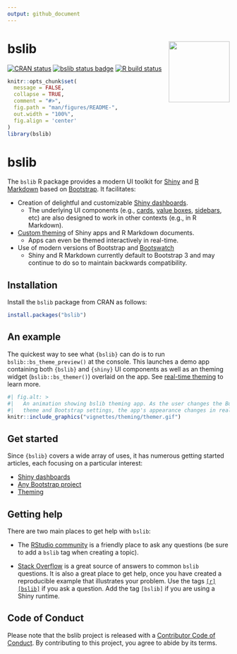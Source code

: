```yaml
---
output: github_document
---
```


# bslib <a href='https://rstudio.github.io/bslib/'><img src='man/figures/logo.png' align="right" height="138" /></a>


<!-- badges: start -->

[![CRAN status](https://www.r-pkg.org/badges/version/bslib)](https://cran.r-project.org/package=bslib)
[![bslib status badge](https://rstudio.r-universe.dev/badges/bslib)](https://rstudio.r-universe.dev/bslib)
[![R build status](https://github.com/rstudio/bslib/actions/workflows/R-CMD-check.yaml/badge.svg)](https://github.com/rstudio/bslib/actions)

<!-- badges: end -->

```r
knitr::opts_chunk$set(
  message = FALSE,
  collapse = TRUE,
  comment = "#>",
  fig.path = "man/figures/README-",
  out.width = "100%",
  fig.align = 'center'
)
library(bslib)
```

# bslib

The `bslib` R package provides a modern UI toolkit for [Shiny](https://shiny.posit.co/) and [R Markdown](https://rmarkdown.rstudio.com/) based on [Bootstrap](https://getbootstrap.com/). It facilitates:

* Creation of delightful and customizable [Shiny dashboards](https://rstudio.github.io/bslib/articles/dashboards.html).
  * The underlying UI components (e.g., [cards](https://rstudio.github.io/bslib/articles/cards.html), [value boxes](https://rstudio.github.io/bslib/articles/value-boxes.html), [sidebars](https://rstudio.github.io/bslib/articles/sidebars.html), etc) are also designed to work in other contexts (e.g., in R Markdown).
* [Custom theming](https://rstudio.github.io/bslib/articles/theming.html) of Shiny apps and R Markdown documents.
  * Apps can even be themed interactively in real-time.
* Use of modern versions of Bootstrap and [Bootswatch](https://bootswatch.com/)
  * Shiny and R Markdown currently default to Bootstrap 3 and may continue to do so to maintain backwards compatibility.

## Installation

Install the `bslib` package from CRAN as follows:

```r
install.packages("bslib")
```

## An example

The quickest way to see what `{bslib}` can do is to run `bslib::bs_theme_preview()` at the console. This launches a demo app containing both `{bslib}` and `{shiny}` UI components as well as an theming widget (`bslib::bs_themer()`) overlaid on the app. See [real-time theming](https://rstudio.github.io/bslib/articles/theming.html#real-time) to learn more.

```r
#| fig.alt: >
#|   An animation showing bslib theming app. As the user changes the Bootswatch
#|   theme and Bootstrap settings, the app's appearance changes in real-time.
knitr::include_graphics("vignettes/theming/themer.gif")
```

## Get started

Since `{bslib}` covers a wide array of uses, it has numerous getting started articles, each focusing on a particular interest:

* [Shiny dashboards](https://rstudio.github.io/bslib/articles/dashboards.html)
* [Any Bootstrap project](https://rstudio.github.io/bslib/articles/any-project.html)
* [Theming](https://rstudio.github.io/bslib/articles/theming.html)


## Getting help

There are two main places to get help with `bslib`:

+ The [RStudio community](https://forum.posit.co/) is a friendly place to ask any questions (be sure to add a `bslib` tag when creating a topic).

+ [Stack Overflow](https://stackoverflow.com/questions/tagged/bslib) is a great source of answers to common `bslib` questions. It is also a great place to get help, once you have created a reproducible example that illustrates your problem. Use the tags [`[r][bslib]`](https://stackoverflow.com/questions/tagged/bslib+r) if you ask a question. Add the tag `[bslib]` if you are using a Shiny runtime.

## Code of Conduct

Please note that the bslib project is released with a [Contributor Code of Conduct](https://github.com/rstudio/bslib/blob/main/CODE_OF_CONDUCT.md). By contributing to this project, you agree to abide by its terms.
